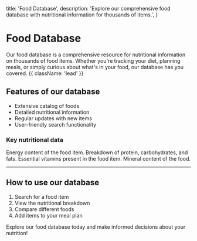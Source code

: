   title: 'Food Database',
  description: 'Explore our comprehensive food database with nutritional information for thousands of items.',
}

# Food Database

Our food database is a comprehensive resource for nutritional information on thousands of food items. Whether you're tracking your diet, planning meals, or simply curious about what's in your food, our database has you covered. {{ className: 'lead' }}

## Features of our database

- Extensive catalog of foods
- Detailed nutritional information
- Regular updates with new items
- User-friendly search functionality

### Key nutritional data

<Properties>
  <Property name="Calories" type="number">
    Energy content of the food item.
  </Property>
  <Property name="Macronutrients" type="object">
    Breakdown of protein, carbohydrates, and fats.
  </Property>
  <Property name="Vitamins" type="object">
    Essential vitamins present in the food item.
  </Property>
  <Property name="Minerals" type="object">
    Mineral content of the food.
  </Property>
</Properties>

---

## How to use our database

1. Search for a food item
2. View the nutritional breakdown
3. Compare different foods
4. Add items to your meal plan

Explore our food database today and make informed decisions about your nutrition!